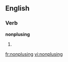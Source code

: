 ==English==

===Verb===
'''nonplusing'''

# {{present participle of|nonplus}}

[[fr:nonplusing]]
[[vi:nonplusing]]